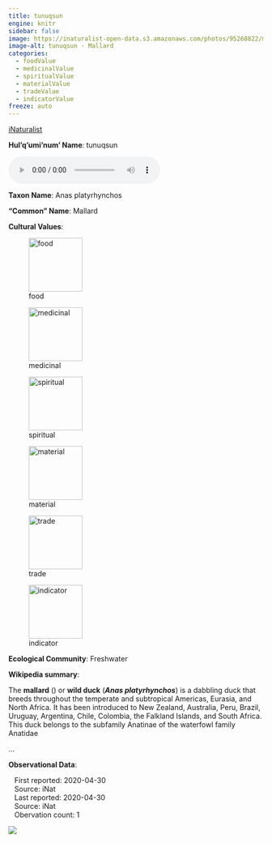 ```yaml
---
title: tunuqsun
engine: knitr
sidebar: false
image: https://inaturalist-open-data.s3.amazonaws.com/photos/95268822/medium.jpg
image-alt: tunuqsun - Mallard
categories:
  - foodValue
  - medicinalValue
  - spiritualValue
  - materialValue
  - tradeValue
  - indicatorValue
freeze: auto
---
```


<div role="img" class="imerss-photo" style="background-image: url(https://inaturalist-open-data.s3.amazonaws.com/photos/95268822/medium.jpg)" 
 alt="tunuqsun - Mallard">
 <a href="https://www.inaturalist.org/taxa/6930" target="_blank" class="taxonDisplay-iNat-extern">iNaturalist<span class="external-link"></span></a>
</div>

**Hul'q'umi'num' Name**: tunuqsun

<audio controls>
  <source src="../../NA" type="audio/mpeg">
</audio>

**Taxon Name**: Anas platyrhynchos

**"Common" Name**: Mallard

**Cultural Values**:

:::{layout-nrow=1}
![food](/files/food.svg){width=106px}

![medicinal](/files/medicinal.svg){width=106px}

![spiritual](/files/spiritual.svg){width=106px}

![material](/files/material.svg){width=106px}

![trade](/files/trade.svg){width=106px}

![indicator](/files/indicator.svg){width=106px}
:::

**Ecological Community**: Freshwater

**Wikipedia summary**:
<p class="mw-empty-elt">


<p>The <b>mallard</b> (<span></span>) or <b>wild duck</b> (<i><b>Anas platyrhynchos</b></i>) is a dabbling duck that breeds throughout the temperate and subtropical Americas, Eurasia, and North Africa. It has been introduced to New Zealand, Australia, Peru, Brazil, Uruguay, Argentina, Chile, Colombia, the Falkland Islands, and South Africa. This duck belongs to the subfamily Anatinae of the waterfowl family Anatidae</p>...

**Observational Data**:

|    First reported: 2020-04-30

|    Source: iNat

|    Last reported: 2020-04-30

|    Source: iNat

|    Obervation count: 1

![](community_dist.png)
